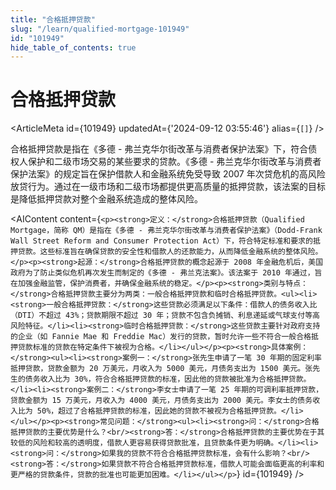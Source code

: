 ```yaml
---
title: "合格抵押贷款"
slug: "/learn/qualified-mortgage-101949"
id: "101949"
hide_table_of_contents: true
---
```



# 合格抵押贷款

<ArticleMeta id={101949} updatedAt={'2024-09-12 03:55:46'} alias={`[]`} />
<div className='border-solid border-b border-t-0 my-4 border-[var(--ifm-color-gray-300)]' />

合格抵押贷款是指在《多德 - 弗兰克华尔街改革与消费者保护法案》下，符合债权人保护和二级市场交易的某些要求的贷款。《多德 - 弗兰克华尔街改革与消费者保护法案》的规定旨在保护借款人和金融系统免受导致 2007 年次贷危机的高风险放贷行为。通过在一级市场和二级市场都提供更高质量的抵押贷款，该法案的目标是降低抵押贷款对整个金融系统造成的整体风险。

<AIContent content={`<p><strong>定义：</strong>合格抵押贷款（Qualified Mortgage，简称 QM）是指在《多德 - 弗兰克华尔街改革与消费者保护法案》（Dodd-Frank Wall Street Reform and Consumer Protection Act）下，符合特定标准和要求的抵押贷款。这些标准旨在确保贷款的安全性和借款人的还款能力，从而降低金融系统的整体风险。</p><p><strong>起源：</strong>合格抵押贷款的概念起源于 2008 年金融危机后，美国政府为了防止类似危机再次发生而制定的《多德 - 弗兰克法案》。该法案于 2010 年通过，旨在加强金融监管，保护消费者，并确保金融系统的稳定。</p><p><strong>类别与特点：</strong>合格抵押贷款主要分为两类：一般合格抵押贷款和临时合格抵押贷款。<ul><li><strong>一般合格抵押贷款：</strong>这些贷款必须满足以下条件：借款人的债务收入比（DTI）不超过 43%；贷款期限不超过 30 年；贷款不包含负摊销、利息递延或气球支付等高风险特征。</li><li><strong>临时合格抵押贷款：</strong>这些贷款主要针对政府支持的企业（如 Fannie Mae 和 Freddie Mac）发行的贷款，暂时允许一些不符合一般合格抵押贷款标准的贷款在特定条件下被视为合格。</li></ul></p><p><strong>具体案例：</strong><ul><li><strong>案例一：</strong>张先生申请了一笔 30 年期的固定利率抵押贷款，贷款金额为 20 万美元，月收入为 5000 美元，月债务支出为 1500 美元。张先生的债务收入比为 30%，符合合格抵押贷款的标准，因此他的贷款被批准为合格抵押贷款。</li><li><strong>案例二：</strong>李女士申请了一笔 25 年期的可调利率抵押贷款，贷款金额为 15 万美元，月收入为 4000 美元，月债务支出为 2000 美元。李女士的债务收入比为 50%，超过了合格抵押贷款的标准，因此她的贷款不被视为合格抵押贷款。</li></ul></p><p><strong>常见问题：</strong><ul><li><strong>问：</strong>合格抵押贷款的主要优势是什么？<br/><strong>答：</strong>合格抵押贷款的主要优势在于其较低的风险和较高的透明度，借款人更容易获得贷款批准，且贷款条件更为明确。</li><li><strong>问：</strong>如果我的贷款不符合合格抵押贷款标准，会有什么影响？<br/><strong>答：</strong>如果贷款不符合合格抵押贷款标准，借款人可能会面临更高的利率和更严格的贷款条件，贷款的批准也可能更加困难。</li></ul></p>`} id={101949} />
